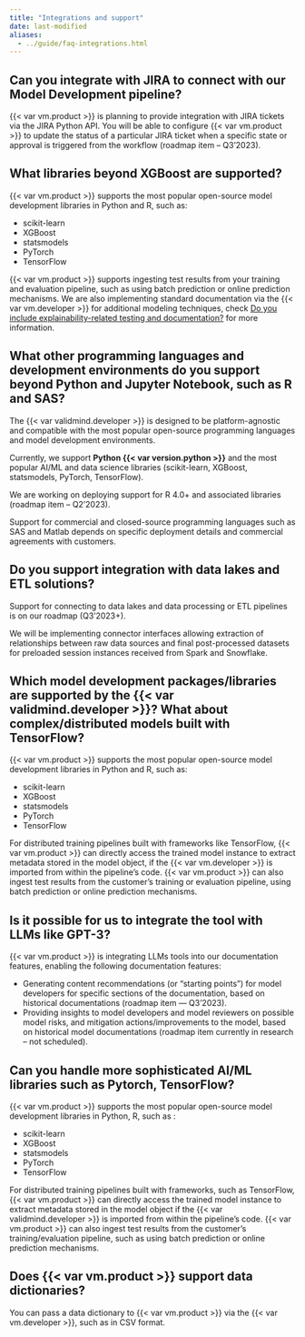 ```yaml
---
title: "Integrations and support"
date: last-modified
aliases:
  - ../guide/faq-integrations.html
---
```


## Can you integrate with JIRA to connect with our Model Development pipeline?

{{< var vm.product >}} is planning to provide integration with JIRA tickets via the JIRA Python API. You will be able to configure {{< var vm.product >}} to update the status of a particular JIRA ticket when a specific state or approval is triggered from the workflow (roadmap item – Q3’2023).

## What libraries beyond XGBoost are supported?

{{< var vm.product >}} supports the most popular open-source model development libraries in Python and R, such as:

- scikit-learn
- XGBoost
- statsmodels
- PyTorch
- TensorFlow

{{< var vm.product >}} supports ingesting test results from your training and evaluation pipeline, such as using batch prediction or online prediction mechanisms. We are also implementing standard documentation via the {{< var vm.developer >}} for additional modeling techniques, check [Do you include explainability-related testing and documentation?](faq-testing.qmd#do-you-include-explainability-related-testing-and-documentation) for more information.

## What other programming languages and development environments do you support beyond Python and Jupyter Notebook, such as R and SAS?

The {{< var validmind.developer >}} is designed to be platform-agnostic and compatible with the most popular open-source programming languages and model development environments.

Currently, we support **Python {{< var version.python >}}** and the most popular AI/ML and data science libraries (scikit-learn, XGBoost, statsmodels, PyTorch, TensorFlow).

We are working on deploying support for R 4.0+ and associated libraries (roadmap item – Q2’2023).

Support for commercial and closed-source programming languages such as SAS and Matlab depends on specific deployment details and commercial agreements with customers.

## Do you support integration with data lakes and ETL solutions?

Support for connecting to data lakes and data processing or ETL pipelines is on our roadmap (Q3’2023+).

We will be implementing connector interfaces allowing extraction of relationships between raw data sources and final post-processed datasets for preloaded session instances received from Spark and Snowflake.

## Which model development packages/libraries are supported by the {{< var validmind.developer >}}? What about complex/distributed models built with TensorFlow?

{{< var vm.product >}} supports the most popular open-source model development libraries in Python and R, such as:

- scikit-learn
- XGBoost
- statsmodels
- PyTorch
- TensorFlow

For distributed training pipelines built with frameworks like TensorFlow, {{< var vm.product >}} can directly access the trained model instance to extract metadata stored in the model object, if the {{< var vm.developer >}} is imported from within the pipeline's code. {{< var vm.product >}} can also ingest test results from the customer's training or evaluation pipeline, using batch prediction or online prediction mechanisms.

## Is it possible for us to integrate the tool with LLMs like GPT-3?

{{< var vm.product >}} is integrating LLMs tools into our documentation features, enabling the following documentation features:

- Generating content recommendations (or “starting points”) for model developers for specific sections of the documentation, based on historical documentations (roadmap item — Q3’2023).
- Providing insights to model developers and model reviewers on possible model risks, and mitigation actions/improvements to the model, based on historical model documentations (roadmap item currently in research – not scheduled).

## Can you handle more sophisticated AI/ML libraries such as Pytorch, TensorFlow?

{{< var vm.product >}} supports the most popular open-source model development libraries in Python, R, such as :

- scikit-learn
- XGBoost
- statsmodels
- PyTorch
- TensorFlow

For distributed training pipelines built with frameworks, such as TensorFlow, {{< var vm.product >}} can directly access the trained model instance to extract metadata stored in the model object if the {{< var validmind.developer >}} is imported from within the pipeline’s code.
{{< var vm.product >}} can also ingest test results from the customer’s training/evaluation pipeline, such as using batch prediction or online prediction mechanisms.

## Does {{< var vm.product >}} support data dictionaries?

You can pass a data dictionary to {{< var vm.product >}} via the {{< var vm.developer >}}, such as in CSV format.
